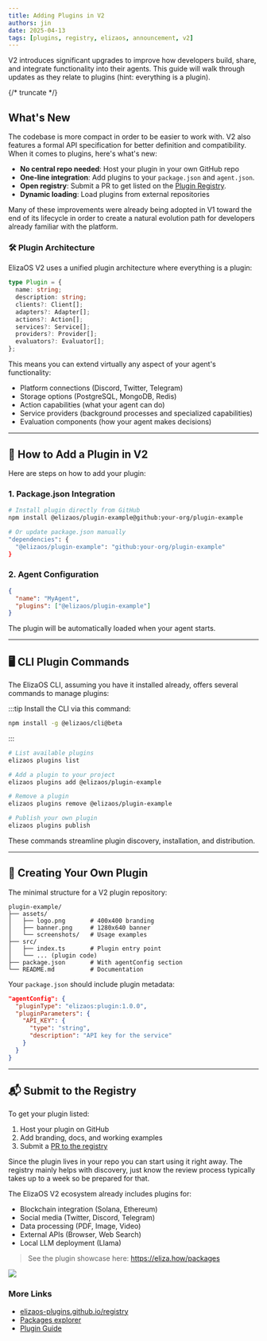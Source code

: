 ```yaml
---
title: Adding Plugins in V2
authors: jin
date: 2025-04-13
tags: [plugins, registry, elizaos, announcement, v2]
---
```



V2 introduces significant upgrades to improve how developers build, share, and integrate functionality into their agents. This guide will walk through updates as they relate to plugins (hint: everything is a plugin).

{/* truncate */}

## What's New

The codebase is more compact in order to be easier to work with. V2 also features a formal API specification for better definition and compatibility. When it comes to plugins, here's what's new:

- **No central repo needed**: Host your plugin in your own GitHub repo
- **One-line integration**: Add plugins to your `package.json` and `agent.json`.
- **Open registry**: Submit a PR to get listed on the [Plugin Registry](https://elizaos.github.io/registry).
- **Dynamic loading**: Load plugins from external repositories

Many of these improvements were already being adopted in V1 toward the end of its lifecycle in order to create a natural evolution path for developers already familiar with the platform.

### 🛠 Plugin Architecture

ElizaOS V2 uses a unified plugin architecture where everything is a plugin:

```typescript
type Plugin = {
  name: string;
  description: string;
  clients?: Client[];
  adapters?: Adapter[];
  actions?: Action[];
  services?: Service[];
  providers?: Provider[];
  evaluators?: Evaluator[];
};
```

This means you can extend virtually any aspect of your agent's functionality:
- Platform connections (Discord, Twitter, Telegram)
- Storage options (PostgreSQL, MongoDB, Redis)
- Action capabilities (what your agent can do)
- Service providers (background processes and specialized capabilities)
- Evaluation components (how your agent makes decisions)

---

## 🧩 How to Add a Plugin in V2

Here are steps on how to add your plugin:

### 1. Package.json Integration

```bash
# Install plugin directly from GitHub
npm install @elizaos/plugin-example@github:your-org/plugin-example

# Or update package.json manually
"dependencies": {
  "@elizaos/plugin-example": "github:your-org/plugin-example"
}
```

### 2. Agent Configuration

```json
{
  "name": "MyAgent",
  "plugins": ["@elizaos/plugin-example"]
}
```

The plugin will be automatically loaded when your agent starts.

---

## 🖥️ CLI Plugin Commands

The ElizaOS CLI, assuming you have it installed already, offers several commands to manage plugins:

:::tip
Install the CLI via this command:
```bash
npm install -g @elizaos/cli@beta
```
:::

```bash
# List available plugins
elizaos plugins list

# Add a plugin to your project
elizaos plugins add @elizaos/plugin-example

# Remove a plugin
elizaos plugins remove @elizaos/plugin-example

# Publish your own plugin
elizaos plugins publish
```

These commands streamline plugin discovery, installation, and distribution.

---

## 📂 Creating Your Own Plugin

The minimal structure for a V2 plugin repository:

```
plugin-example/
├── assets/
│   ├── logo.png       # 400x400 branding
│   ├── banner.png     # 1280x640 banner
│   └── screenshots/   # Usage examples
├── src/
│   ├── index.ts       # Plugin entry point
│   └── ... (plugin code)
├── package.json       # With agentConfig section
└── README.md          # Documentation
```

Your `package.json` should include plugin metadata:

```json
"agentConfig": {
  "pluginType": "elizaos:plugin:1.0.0",
  "pluginParameters": {
    "API_KEY": {
      "type": "string",
      "description": "API key for the service"
    }
  }
}
```

---

## 📬 Submit to the Registry

To get your plugin listed:
1. Host your plugin on GitHub
2. Add branding, docs, and working examples
3. Submit a [PR to the registry](https://github.com/elizaos-plugins/registry)

Since the plugin lives in your repo you can start using it right away. The registry mainly helps with discovery, just know the review process typically takes up to a week so be prepared for that.

The ElizaOS V2 ecosystem already includes plugins for:

- Blockchain integration (Solana, Ethereum)
- Social media (Twitter, Discord, Telegram)
- Data processing (PDF, Image, Video)
- External APIs (Browser, Web Search)
- Local LLM deployment (Llama)

> See the plugin showcase here: https://eliza.how/packages

![](/img/montage-plugins.jpg)


### More Links

- [elizaos-plugins.github.io/registry](https://elizaos-plugins.github.io/registry)
- [Packages explorer](packages)
- [Plugin Guide](https://eliza.how/docs/plugins)
